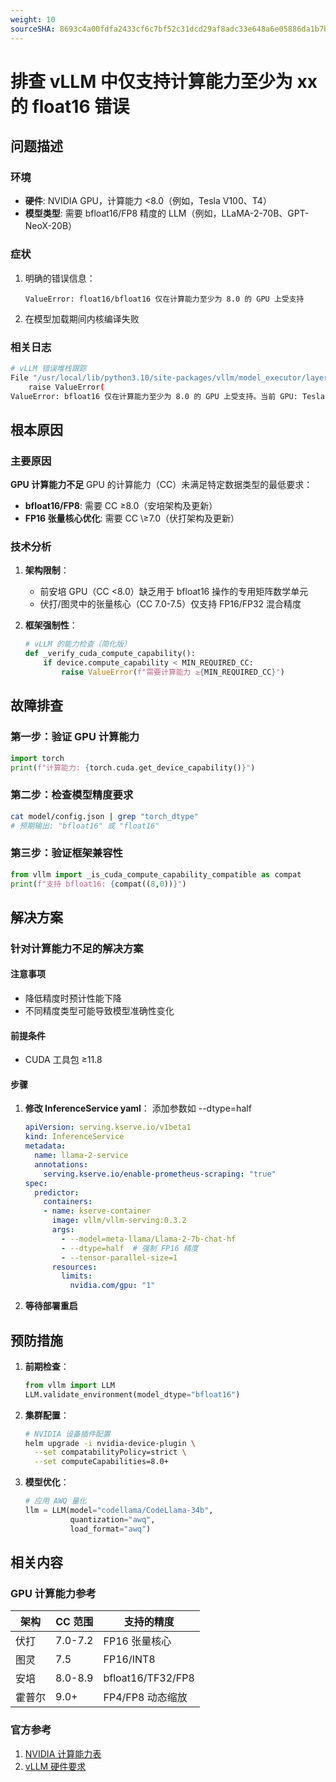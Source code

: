 ```yaml
---
weight: 10
sourceSHA: 8693c4a00fdfa2433cf6c7bf52c31dcd29af8adc33e648a6e05886da1b7b66ac
---
```


# 排查 vLLM 中仅支持计算能力至少为 xx 的 float16 错误

## 问题描述

### 环境

- **硬件**: NVIDIA GPU，计算能力 \<8.0（例如，Tesla V100、T4）
- **模型类型**: 需要 bfloat16/FP8 精度的 LLM（例如，LLaMA-2-70B、GPT-NeoX-20B）

### 症状

1. 明确的错误信息：
   ```
   ValueError: float16/bfloat16 仅在计算能力至少为 8.0 的 GPU 上受支持
   ```
2. 在模型加载期间内核编译失败

### 相关日志

```bash
# vLLM 错误堆栈跟踪
File "/usr/local/lib/python3.10/site-packages/vllm/model_executor/layers/quantization/__init__.py", line 37, in _verify_cuda_compute_capability
    raise ValueError(
ValueError: bfloat16 仅在计算能力至少为 8.0 的 GPU 上受支持。当前 GPU: Tesla V100-PCIE-16GB，计算能力 7.0
```

## 根本原因

### 主要原因

**GPU 计算能力不足**
GPU 的计算能力（CC）未满足特定数据类型的最低要求：

- **bfloat16/FP8**: 需要 CC ≥8.0（安培架构及更新）
- **FP16 张量核心优化**: 需要 CC \≥7.0（伏打架构及更新）

### 技术分析

1. **架构限制**：
   - 前安培 GPU（CC \<8.0）缺乏用于 bfloat16 操作的专用矩阵数学单元
   - 伏打/图灵中的张量核心（CC 7.0-7.5）仅支持 FP16/FP32 混合精度

2. **框架强制性**：
   ```python
   # vLLM 的能力检查（简化版）
   def _verify_cuda_compute_capability():
       if device.compute_capability < MIN_REQUIRED_CC:
           raise ValueError(f"需要计算能力 ≥{MIN_REQUIRED_CC}")
   ```

## 故障排查

### 第一步：验证 GPU 计算能力

```python
import torch
print(f"计算能力: {torch.cuda.get_device_capability()}")
```

### 第二步：检查模型精度要求

```bash
cat model/config.json | grep "torch_dtype"
# 预期输出: "bfloat16" 或 "float16"
```

### 第三步：验证框架兼容性

```python
from vllm import _is_cuda_compute_capability_compatible as compat
print(f"支持 bfloat16: {compat((8,0))}")
```

## 解决方案

### 针对计算能力不足的解决方案

#### 注意事项

- 降低精度时预计性能下降
- 不同精度类型可能导致模型准确性变化

#### 前提条件

- CUDA 工具包 ≥11.8

#### 步骤

1. **修改 InferenceService yaml**：
   添加参数如 --dtype=half
   ```yaml
   apiVersion: serving.kserve.io/v1beta1
   kind: InferenceService
   metadata:
     name: llama-2-service
     annotations:
       serving.kserve.io/enable-prometheus-scraping: "true"
   spec:
     predictor:
       containers:
       - name: kserve-container
         image: vllm/vllm-serving:0.3.2
         args:
           - --model=meta-llama/Llama-2-7b-chat-hf
           - --dtype=half  # 强制 FP16 精度
           - --tensor-parallel-size=1
         resources:
           limits:
             nvidia.com/gpu: "1"
   ```
2. **等待部署重启**

## 预防措施

1. **前期检查**：
   ```python
   from vllm import LLM
   LLM.validate_environment(model_dtype="bfloat16")
   ```

2. **集群配置**：
   ```bash
   # NVIDIA 设备插件配置
   helm upgrade -i nvidia-device-plugin \
     --set compatabilityPolicy=strict \
     --set computeCapabilities=8.0+
   ```

3. **模型优化**：
   ```python
   # 应用 AWQ 量化
   llm = LLM(model="codellama/CodeLlama-34b",
             quantization="awq",
             load_format="awq")
   ```

## 相关内容

### GPU 计算能力参考

| 架构        | CC 范围  | 支持的精度                   |
| ----------- | -------- | ---------------------------- |
| 伏打        | 7.0-7.2  | FP16 张量核心                |
| 图灵        | 7.5      | FP16/INT8                    |
| 安培        | 8.0-8.9  | bfloat16/TF32/FP8            |
| 霍普尔      | 9.0+     | FP4/FP8 动态缩放            |

### 官方参考

1. [NVIDIA 计算能力表](https://developer.nvidia.com/cuda-gpus)
2. [vLLM 硬件要求](https://docs.vllm.ai/en/latest/getting_started/installation.html)
